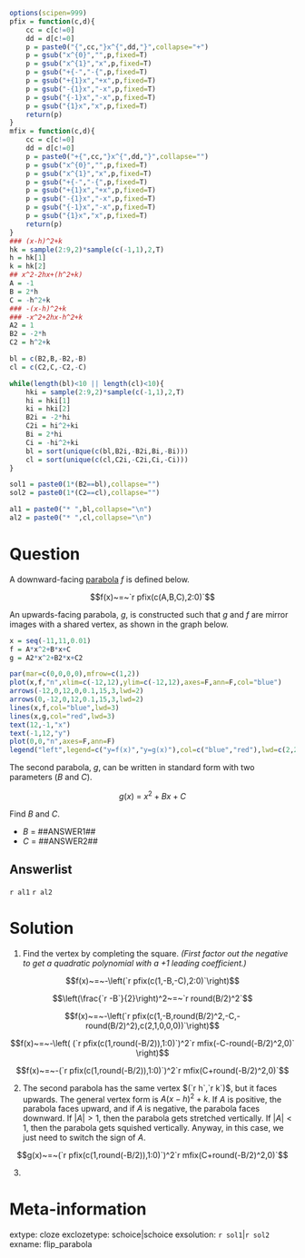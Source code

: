```r
options(scipen=999)
pfix = function(c,d){
    cc = c[c!=0]
    dd = d[c!=0]
    p = paste0("{",cc,"}x^{",dd,"}",collapse="+")
    p = gsub("x^{0}","",p,fixed=T)
    p = gsub("x^{1}","x",p,fixed=T)
    p = gsub("+{-","-{",p,fixed=T)
    p = gsub("+{1}x","+x",p,fixed=T)
    p = gsub("-{1}x","-x",p,fixed=T)
    p = gsub("{-1}x","-x",p,fixed=T)
    p = gsub("{1}x","x",p,fixed=T)
    return(p)
}
mfix = function(c,d){
    cc = c[c!=0]
    dd = d[c!=0]
    p = paste0("+{",cc,"}x^{",dd,"}",collapse="")
    p = gsub("x^{0}","",p,fixed=T)
    p = gsub("x^{1}","x",p,fixed=T)
    p = gsub("+{-","-{",p,fixed=T)
    p = gsub("+{1}x","+x",p,fixed=T)
    p = gsub("-{1}x","-x",p,fixed=T)
    p = gsub("{-1}x","-x",p,fixed=T)
    p = gsub("{1}x","x",p,fixed=T)
    return(p)
}
### (x-h)^2+k
hk = sample(2:9,2)*sample(c(-1,1),2,T)
h = hk[1]
k = hk[2]
## x^2-2hx+(h^2+k)
A = -1
B = 2*h
C = -h^2+k
### -(x-h)^2+k
### -x^2+2hx-h^2+k
A2 = 1
B2 = -2*h
C2 = h^2+k

bl = c(B2,B,-B2,-B)
cl = c(C2,C,-C2,-C)

while(length(bl)<10 || length(cl)<10){
    hki = sample(2:9,2)*sample(c(-1,1),2,T)
    hi = hki[1]
    ki = hki[2]
    B2i = -2*hi
    C2i = hi^2+ki
    Bi = 2*hi
    Ci = -hi^2+ki
    bl = sort(unique(c(bl,B2i,-B2i,Bi,-Bi)))
    cl = sort(unique(c(cl,C2i,-C2i,Ci,-Ci)))
}

sol1 = paste0(1*(B2==bl),collapse="")
sol2 = paste0(1*(C2==cl),collapse="")

al1 = paste0("* ",bl,collapse="\n")
al2 = paste0("* ",cl,collapse="\n")


```

Question
========

A downward-facing [parabola](https://en.wikipedia.org/wiki/Parabola) $f$ is defined below.

$$f(x)~=~`r pfix(c(A,B,C),2:0)`$$

An upwards-facing parabola, $g$, is constructed such that $g$ and $f$ are mirror images with a shared vertex, as shown in the graph below.

```r
x = seq(-11,11,0.01)
f = A*x^2+B*x+C
g = A2*x^2+B2*x+C2

par(mar=c(0,0,0,0),mfrow=c(1,2))
plot(x,f,"n",xlim=c(-12,12),ylim=c(-12,12),axes=F,ann=F,col="blue")
arrows(-12,0,12,0,0.1,15,3,lwd=2)
arrows(0,-12,0,12,0.1,15,3,lwd=2)
lines(x,f,col="blue",lwd=3)
lines(x,g,col="red",lwd=3)
text(12,-1,"x")
text(-1,12,"y")
plot(0,0,"n",axes=F,ann=F)
legend("left",legend=c("y=f(x)","y=g(x)"),col=c("blue","red"),lwd=c(2,2))

```

The second parabola, $g$, can be written in standard form with two parameters ($B$ and $C$).

$$g(x)~=~x^2+Bx+C$$

Find $B$ and $C$.

* $B~=~$##ANSWER1##
* $C~=~$##ANSWER2##


Answerlist
-------

`r al1`
`r al2`



Solution
========

1. Find the vertex by completing the square. *(First factor out the negative to get a quadratic polynomial with a +1 leading coefficient.)*

$$f(x)~=~-\left(`r pfix(c(1,-B,-C),2:0)`\right)$$

$$\left(\frac{`r -B`}{2}\right)^2~=~`r round(B/2)^2`$$

$$f(x)~=~-\left(`r pfix(c(1,-B,round(B/2)^2,-C,-round(B/2)^2),c(2,1,0,0,0))`\right)$$

$$f(x)~=~-\left( (`r pfix(c(1,round(-B/2)),1:0)`)^2`r mfix(-C-round(-B/2)^2,0)` \right)$$


$$f(x)~=~-(`r pfix(c(1,round(-B/2)),1:0)`)^2`r mfix(C+round(-B/2)^2,0)`$$

2. The second parabola has the same vertex $(`r h`,`r k`)$, but it faces upwards. The general vertex form is $A(x-h)^2+k$. If $A$ is positive, the parabola faces upward, and if $A$ is negative, the parabola faces downward. If $|A|>1$, then the parabola gets stretched vertically. If $|A|<1$, then the parabola gets squished vertically. Anyway, in this case, we just need to switch the sign of $A$.

$$g(x)~=~(`r pfix(c(1,round(-B/2)),1:0)`)^2`r mfix(C+round(-B/2)^2,0)`$$

3. 


Meta-information
============
extype: cloze
exclozetype: schoice|schoice
exsolution: `r sol1`|`r sol2`
exname: flip_parabola